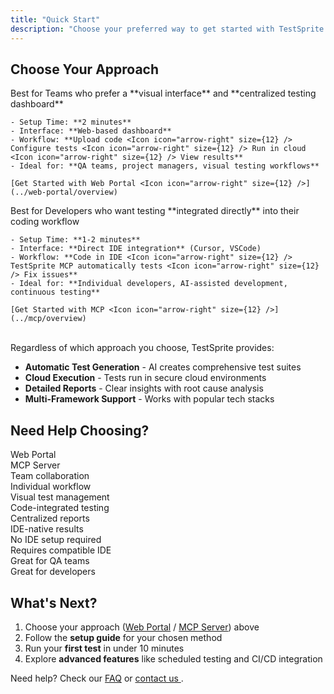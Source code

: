 ```yaml
---
title: "Quick Start"
description: "Choose your preferred way to get started with TestSprite. We offer two approaches to fit different workflows."
---
```


## Choose Your Approach

<Tabs>
  <Tab title="Web Portal" icon="window-maximize">
  <Tip>Best for Teams who prefer a **visual interface** and **centralized testing dashboard**</Tip>

    - Setup Time: **2 minutes**
    - Interface: **Web-based dashboard**
    - Workflow: **Upload code <Icon icon="arrow-right" size={12} /> Configure tests <Icon icon="arrow-right" size={12} /> Run in cloud <Icon icon="arrow-right" size={12} /> View results**
    - Ideal for: **QA teams, project managers, visual testing workflows**

    [Get Started with Web Portal <Icon icon="arrow-right" size={12} />](../web-portal/overview)
  </Tab>
  <Tab title="MCP Server (IDE Integration)" icon="code-compare">
    <Tip>Best for Developers who want testing **integrated directly** into their coding workflow</Tip>

    - Setup Time: **1-2 minutes**
    - Interface: **Direct IDE integration** (Cursor, VSCode)
    - Workflow: **Code in IDE <Icon icon="arrow-right" size={12} /> TestSprite MCP automatically tests <Icon icon="arrow-right" size={12} /> Fix issues**
    - Ideal for: **Individual developers, AI-assisted development, continuous testing**

    [Get Started with MCP <Icon icon="arrow-right" size={12} />](../mcp/overview)
  </Tab>
</Tabs>

<br />

<Accordion title="What You'll Get">
  Regardless of which approach you choose, TestSprite provides:

  - **Automatic Test Generation** - AI creates comprehensive test suites  
  - **Cloud Execution** - Tests run in secure cloud environments  
  - **Detailed Reports** - Clear insights with root cause analysis  
  - **Multi-Framework Support** - Works with popular tech stacks  
</Accordion>

## Need Help Choosing?

<div className="full-width-table two-column">
  <div className="table-header" style={{ padding: '2px', fontSize: '14px' }}>Web Portal</div>
  <div className="table-header" style={{ padding: '2px', fontSize: '14px' }}>MCP Server</div>
  <div className="table-cell" style={{ padding: '2px', fontSize: '14px', borderBottom: '1px solid var(--table-border-color, #e5e7eb)' }}>Team collaboration</div>
  <div className="table-cell" style={{ padding: '2px', fontSize: '14px', borderBottom: '1px solid var(--table-border-color, #e5e7eb)' }}>Individual workflow</div>
  <div className="table-cell" style={{ padding: '2px', fontSize: '14px', borderBottom: '1px solid var(--table-border-color, #e5e7eb)' }}>Visual test management</div>
  <div className="table-cell" style={{ padding: '2px', fontSize: '14px', borderBottom: '1px solid var(--table-border-color, #e5e7eb)' }}>Code-integrated testing</div>
  <div className="table-cell" style={{ padding: '2px', fontSize: '14px', borderBottom: '1px solid var(--table-border-color, #e5e7eb)' }}>Centralized reports</div>
  <div className="table-cell" style={{ padding: '2px', fontSize: '14px', borderBottom: '1px solid var(--table-border-color, #e5e7eb)' }}>IDE-native results</div>
  <div className="table-cell" style={{ padding: '2px', fontSize: '14px', borderBottom: '1px solid var(--table-border-color, #e5e7eb)' }}>No IDE setup required</div>
  <div className="table-cell" style={{ padding: '2px', fontSize: '14px', borderBottom: '1px solid var(--table-border-color, #e5e7eb)' }}>Requires compatible IDE</div>
  <div className="table-cell" style={{ padding: '2px', fontSize: '14px' }}>Great for QA teams</div>
  <div className="table-cell" style={{ padding: '2px', fontSize: '14px' }}>Great for developers</div>
</div>

## What's Next?

1. Choose your approach ([Web Portal](../web-portal/overview) / [MCP Server](../mcp/overview)) above
2. Follow the **setup guide** for your chosen method
3. Run your **first test** in under 10 minutes
4. Explore **advanced features** like scheduled testing and CI/CD integration

Need help? Check our [FAQ](/faq) or [contact us <Icon icon="arrow-up-right-from-square" size={12} />](https://calendly.com/contact-hmul/schedule).
